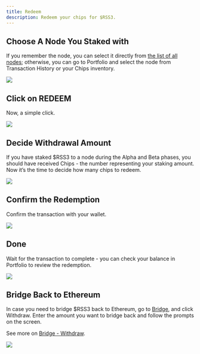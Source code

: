 ```yaml
---
title: Redeem
description: Redeem your chips for $RSS3.
---
```


## Choose A Node You Staked with

If you remember the node, you can select it directly from [the list of all nodes](https://explorer.rss3.io/nodes); otherwise, you can go to Portfolio and select the node from Transaction History or your Chips inventory.

![](./assets/redeem-1.png)

## Click on REDEEM

Now, a simple click.

![](./assets/redeem-2.png)

## Decide Withdrawal Amount

If you have staked $RSS3 to a node during the Alpha and Beta phases, you should have received Chips - the number representing your staking amount. Now it’s the time to decide how many chips to redeem.

![](./assets/redeem-3.png)

## Confirm the Redemption

Confirm the transaction with your wallet.

![](./assets/redeem-4.png)

## Done

Wait for the transaction to complete - you can check your balance in Portfolio to review the redemption.

![](./assets/redeem-5.png)

## Bridge Back to Ethereum

In case you need to bridge $RSS3 back to Ethereum, go to [Bridge](https://explorer.rss3.io/bridge), and click Withdraw. Enter the amount you want to bridge back and follow the prompts on the screen.

See more on [Bridge - Withdraw](/guide/vsl/bridge/withdraw).

![](./assets/redeem-6.png)
